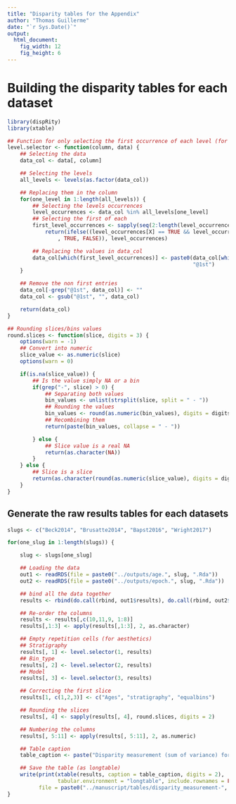 ```yaml
---
title: "Disparity tables for the Appendix"
author: "Thomas Guillerme"
date: "`r Sys.Date()`"
output:
  html_document:
    fig_width: 12
    fig_height: 6
---
```


# Building the disparity tables for each dataset

```r
library(dispRity)
library(xtable)

## Function for only selecting the first occurrence of each level (for fancy tables)
level.selector <- function(column, data) {
    ## Selecting the data
    data_col <- data[, column]

    ## Selecting the levels
    all_levels <- levels(as.factor(data_col))

    ## Replacing them in the column
    for(one_level in 1:length(all_levels)) {
        ## Selecting the levels occurrences
        level_occurrences <- data_col %in% all_levels[one_level]
        ## Selecting the first of each
        first_level_occurrences <- sapply(seq(2:length(level_occurrences[-1])), function(X, test)
            return(ifelse((level_occurrences[X] == TRUE && level_occurrences[X-1] == FALSE)
                , TRUE, FALSE)), level_occurrences)

        ## Replacing the values in data_col
        data_col[which(first_level_occurrences)] <- paste0(data_col[which(first_level_occurrences)],
                                                           "@1st")
    }

    ## Remove the non first entries
    data_col[-grep("@1st", data_col)] <- ""
    data_col <- gsub("@1st", "", data_col)

    return(data_col)
}

## Rounding slices/bins values
round.slices <- function(slice, digits = 3) {
    options(warn = -1)
    ## Convert into numeric
    slice_value <- as.numeric(slice)
    options(warn = 0)

    if(is.na(slice_value)) {
        ## Is the value simply NA or a bin
        if(grep("-", slice) > 0) {
            ## Separating both values
            bin_values <- unlist(strsplit(slice, split = " - "))
            ## Rounding the values
            bin_values <- round(as.numeric(bin_values), digits = digits)
            ## Recombining them
            return(paste(bin_values, collapse = " - "))

        } else {
            ## Slice value is a real NA
            return(as.character(NA))
        }
    } else {
        ## Slice is a slice
        return(as.character(round(as.numeric(slice_value), digits = digits)))
    }
}

```


## Generate the raw results tables for each datasets


```r
slugs <- c("Beck2014", "Brusatte2014", "Bapst2016", "Wright2017")

for(one_slug in 1:length(slugs)) {

    slug <- slugs[one_slug]

    ## Loading the data
    out1 <- readRDS(file = paste0("../outputs/age.", slug, ".Rda"))
    out2 <- readRDS(file = paste0("../outputs/epoch.", slug, ".Rda"))

    ## bind all the data together
    results <- rbind(do.call(rbind, out1$results), do.call(rbind, out2$results))

    ## Re-order the columns
    results <- results[,c(10,11,9, 1:8)]
    results[,1:3] <- apply(results[,1:3], 2, as.character)

    ## Empty repetition cells (for aesthetics)
    ## Stratigraphy
    results[, 1] <- level.selector(1, results)
    ## Bin_type
    results[, 2] <- level.selector(2, results)
    ## Model
    results[, 3] <- level.selector(3, results)

    ## Correcting the first slice
    results[1, c(1,2,3)] <- c("Ages", "stratigraphy", "equalbins")

    ## Rounding the slices
    results[, 4] <- sapply(results[, 4], round.slices, digits = 2)

    ## Numbering the columns
    results[, 5:11] <- apply(results[, 5:11], 2, as.numeric)

    ## Table caption
    table_caption <- paste("Disparity measurement (sum of variance) for", slug, "dataset")

    ## Save the table (as longtable)
    write(print(xtable(results, caption = table_caption, digits = 2),
                tabular.environment = "longtable", include.rownames = FALSE, floating = FALSE),
          file = paste0("../manuscript/tables/disparity_measurement-", slug, ".tex"))
}
```
